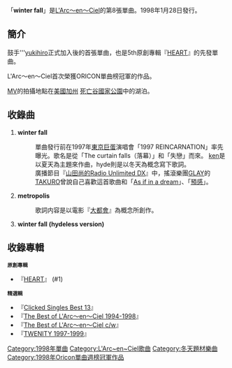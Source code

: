 {{Infobox Single 
| Name           = winter fall
| Artist         = [[L'Arc〜en〜Ciel|L'Arc〜en〜Ciel]]
| Album          = [[HEART_(原創專輯)|HEART]]
| A-side         = winter fall
| B-side         = metropolis
| Released       = 1998年1月28日<br/>2006年8月30日（重發盤） 
| Format         = 
| Recorded       = 
| Genre          = [[J-POP|J-POP]] 
| Length         = 14分13秒
| Label          = [[Ki/oon_Sony_Records|Ki/oon Sony Records]]
| Writer         = [[hyde|hyde]] （作詞）<br/>[[ken|ken]] （作曲）
| Producer       = L'Arc〜en〜Ciel<br/>[[岡野一|岡野一]]
| Certification  =裝白金（[[日本唱片業協會|日本唱片業協會]]）
| Chart position =當週排行第1名（[[ORICON|ORICON]]）
*登場回数24回（オリコン）
| Last single    = [[虹_(彩虹樂團單曲)|虹]]<br />（1997年）
| This single    = '''winter fall'''<br />（1998年）
| Next single    = [[DIVE_TO_BLUE|DIVE TO BLUE]]<br />（1998年）
}}
「'''winter fall'''」是[[L'Arc〜en〜Ciel|L'Arc〜en〜Ciel]]的第8張單曲。1998年1月28日發行。

== 簡介 ==
鼓手'''[[yukihiro|yukihiro]]正式加入後的首張單曲，也是5th原創專輯『[[HEART_(原創專輯)|HEART]]』的先發單曲。

L'Arc〜en〜Ciel首次榮獲ORICON單曲榜冠軍的作品。

[[MV|MV]]的拍攝地點在[[美國|美國]][[加州|加州]] [[死亡谷國家公園|死亡谷國家公園]]中的湖泊。

== 收錄曲 ==
#'''winter fall'''
#:單曲發行前在1997年[[東京巨蛋|東京巨蛋]]演唱會「1997 REINCARNATION」率先曝光。歌名是從「The curtain falls（落幕）」和「失戀」而來。 [[ken|ken]]是以夏天為主題來作曲，hyde則是以冬天為概念寫下歌詞。
#:廣播節目『[[山田尚的Radio_Unlimited_DX|山田尚的Radio Unlimited DX]]』中，搖滾樂團[[GLAY|GLAY]]的[[TAKURO|TAKURO]]曾說自己喜歡這首歌曲和「[[DUNE_(原創專輯)|As if in a dream]]」、「[[DUNE_(原創專輯)|預感]]」。
#'''metropolis'''
#:歌詞内容是以電影『[[大都會_(1927年電影)|大都會]]』為概念所創作。
#'''winter fall (hydeless version)'''

== 收錄專輯 ==
;<small>'''原創專輯'''</small>
*『[[HEART_(原創專輯)|HEART]]』 (#1)
;<small>'''精選輯'''</small>
*『[[Clicked_Singles_Best_13|Clicked Singles Best 13]]』 
*『[[The_Best_of_L'Arc〜en〜Ciel|The Best of L'Arc〜en〜Ciel 1994-1998]]』
*『[[The_Best_of_L'Arc〜en〜Ciel|The Best of L'Arc〜en〜Ciel c/w]]』
*『[[TWENITY|TWENITY 1997-1999]]』 


{{L'Arc~en~Ciel}}
{{Oricon單曲週榜冠軍 (1998年)|1998年2月9日}}

{{DEFAULTSORT: winter fall }}
[[Category:1998年單曲|Category:1998年單曲]]
[[Category:L'Arc~en~Ciel歌曲|Category:L'Arc~en~Ciel歌曲]]
[[Category:冬天題材樂曲|Category:冬天題材樂曲]]
[[Category:1998年Oricon單曲週榜冠軍作品|Category:1998年Oricon單曲週榜冠軍作品]]